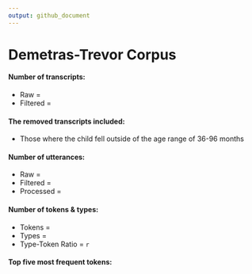 ```yaml
---
output: github_document
---
```

# Demetras-Trevor Corpus

#### Number of transcripts:
* Raw = 
* Filtered = 

#### The removed transcripts included:
* Those where the child fell outside of the age range of 36-96 months

#### Number of utterances:
* Raw = 
* Filtered =
* Processed =
  
#### Number of tokens & types:
* Tokens = 
* Types = 
* Type-Token Ratio = `r `

#### Top five most frequent tokens:



